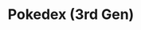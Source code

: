 ---
title: "Pokedex (3rd Gen)"
meta_title: "Pokedex (3rd Gen) craft"
description: "Craft de Pokedex (3rd Gen)"
rank: "b"
draft: false
name: "Pokedex (3rd Gen)"
recipe_img: "https://wiki.pokexgames.com/images/8/80/Pokedex_%283rd_Gen%29.png"
level: 68
craft_time: 259200
result: 1
value_npc: 1
ingredients:
  - name: "Sharp Leaves"
    quantity: 40
    item_img: "https://wiki.pokexgames.com/images/9/9e/Sharp_Leaves.png"
    value_npc: 1
  - name: "Eruption Ears"
    quantity: 50
    item_img: "https://wiki.pokexgames.com/images/f/f0/Eruption_Ears.png"
    value_npc: 1
  - name: "Mediling"
    quantity: 35
    item_img: "https://wiki.pokexgames.com/images/7/75/Mediling.png"
    value_npc: 1
  - name: "Doll Star"
    quantity: 35
    item_img: "https://wiki.pokexgames.com/images/1/19/Doll_Star.png"
    value_npc: 1
  - name: "Nature Energy"
    quantity: 120
    item_img: "https://wiki.pokexgames.com/images/b/bc/Nature_Energy.png"
    value_npc: 1
---